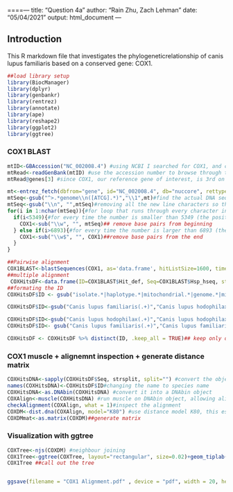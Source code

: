 ====---
title: "Question 4a"
author: "Rain Zhu, Zach Lehman"
date: "05/04/2021"
output: html_document
---

## Introduction
This R markdown file that investigates the phylogeneticrelationship of canis lupus familiaris based on a conserved gene: COX1.
```r
##load library setup 
library(BiocManager)
library(dplyr)
library(genbankr) 
library(rentrez)
library(annotate)
library(ape)
library(reshape2)
library(ggplot2)
library(ggtree)
```

### COX1 BLAST 

```r
mtID<-GBAccession("NC_002008.4") #using NCBI I searched for COX1, and canis lupus familiaris [organism], i find this accession number
mtRead<-readGenBank(mtID) #use the accession number to browse through the gene bank 
mtRead@genes[3] #since COX1, our reference gene of interest, is 3rd on the list, we can index it to see the exact range of the gene. The IRange given is 5349-6893. So let's snip to be just this range!

mt<-entrez_fetch(dbfrom="gene", id="NC_002008.4", db="nuccore", rettype="fasta") #download the COX1 reference genome from Genbank with the accession NC_002008.4
mtSeq<-gsub("^>.*genome\\n([ATCG].*)","\\1",mt)#find the actual DNA sequence by capturing only the parts containing ATCG (after the word "genome", the last word in the name)
mtSeq<-gsub("\\n", "",mtSeq)#removing all the new line characters so that it is not cut in pieces
for(i in 1:nchar(mtSeq)){#for loop that runs through every character in the sequence
  if(i<5349){#for every time the number is smaller than 5349 (the position where the COX1 begins)
    COX1<-sub("\\w", "", mtSeq)## remove base pairs from beginning 
  } else if(i>6893){#for every time the number is larger than 6893 (the position where the COX1 ends)
    COX1<-sub("\\w$", "", COX1)##remove base pairs from the end 
  }
}

##Pairwise alignment
COX1BLAST<-blastSequences(COX1, as='data.frame', hitListSize=1600, timeout=1000) #pairwise alignment search using our gene 
##multiple alignment
 COXHitsDF<-data.frame(ID=COX1BLAST$Hit_def, Seq=COX1BLAST$Hsp_hseq, stringsAsFactors=FALSE)
##formating the ID
COXHitsDF$ID <- gsub("isolate.*|haplotype.*|mitochondrial.*|genome.*|mitochondrion.*", "", COXHitsDF$ID)## filter out different genes from the same species by removing the part that indicate the genetic difference, keeping only the species name

COXHitsDF$ID<-gsub("Canis lupus familiaris(.+)","Canis lupus hodophilax", COXHitsDF$ID)## filter out different genes from the same species by removing the part that indicate the genetic difference, keeping only the species name

COXHitsDF$ID<-gsub("Canis lupus hodophilax(.+)","Canis lupus hodophilax", COXHitsDF$ID)
COXHitsDF$ID<- gsub("Canis lupus familiaris(.+)","Canis lupus familiaris", COXHitsDF$ID)## filter out different genes from the same species by removing the part that indicate the genetic difference, keeping only the species name

COXHitsDF <- COXHitsDF %>% distinct(ID, .keep_all = TRUE)## keep only distinct species and remove identical - helpful because we were getting a lot of hits from other dog breeds rather than other species
```

### COX1 muscle + alignemnt inspection + generate distance matrix 

```r
COXHitsDNA<-sapply(COXHitsDF$Seq, strsplit, split="") #convert the object to one with seperate column for each basepair using strsplit()and sapply() to split the DA for each row
names(COXHitsDNA)<-COXHitsDF$ID#changing the name to species name
COXHitsDNA<-as.DNAbin(COXHitsDNA) #convert it into a DNAbin object 
COXAlign<-muscle(COXHitsDNA) #run muscle on DNAbin object, allowing alignment of canis lupus sequence with blast searches 
checkAlignment(COXAlign, what = 1)#inspect the alignment 
COXDM<-dist.dna(COXAlign, model="K80") #use distance model K80, this estimates a pairwise distance matrix from the sequence data
COXDMmat<-as.matrix(COXDM)##generate matrix
```

### Visualization with ggtree
```r
COXTree<-njs(COXDM) #neighbour joining 
COX1Tree<-ggtree(COXTree, layout="rectangular", size=0.02)+geom_tiplab()+ xlim(0, 0.2)  #generate the phylogenetic tree using ggtree(), arranged in rectangular form with tip labels and resized appropriately for legibility
COX1Tree ##call out the tree


ggsave(filename = "COX1 Alignment.pdf" , device = "pdf", width = 20, height = 12 , units = "in" , limitsize = FALSE)##save the tree as pdf
```
